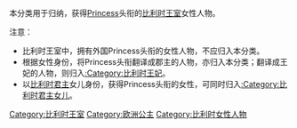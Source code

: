 本分类用于归纳，获得[[Princess|Princess]]头衔的[[比利时王室|比利时王室]]女性人物。

注意：
*比利时王室中，拥有外国Princess头衔的女性人物，不应归入本分类。
*根据女性身份，将Princess头衔翻译成郡主的人物，亦归入本分类；翻译成王妃的人物，则归入[[:Category:比利时王妃|:Category:比利时王妃]]。
*以[[比利时君主|比利时君主]]女儿身份，获得Princess头衔的女性，可同时归入[[:Category:比利时君主女儿|:Category:比利时君主女儿]]。

[[Category:比利时王室|Category:比利时王室]]
[[Category:欧洲公主|Category:欧洲公主]]
[[Category:比利时女性人物|Category:比利时女性人物]]